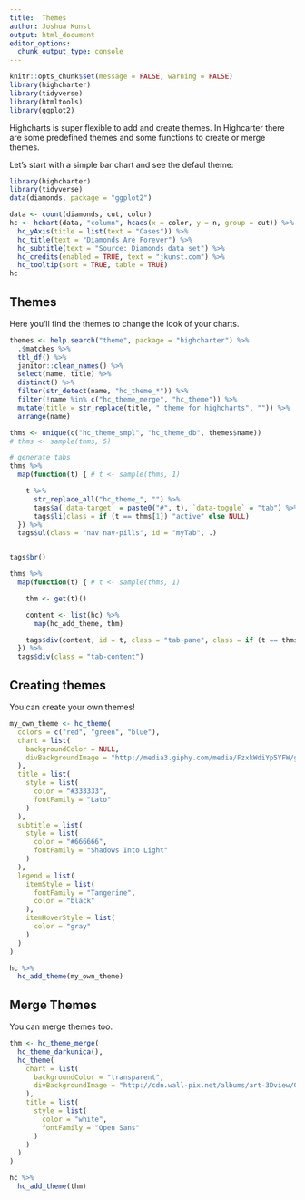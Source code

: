 ```yaml
---
title:  Themes
author: Joshua Kunst
output: html_document
editor_options: 
  chunk_output_type: console
---
```


<script>
$(document).ready(function(){ 
  el = $(".page-header > h1")
  icon = "pencil"
  text = el.text()
  text_new = "<span class=\"fa fa-" + icon  + "\"></span> " + text
  el.html(text_new) 
}) ;
</script>

```r
knitr::opts_chunk$set(message = FALSE, warning = FALSE)
library(highcharter)
library(tidyverse)
library(htmltools)
library(ggplot2)
```

Highcharts is super flexible to add and create themes.
In Highcarter there are some predefined themes and some 
functions to create or merge themes.

Let's start with a simple bar chart and see the defaul theme:

```r
library(highcharter)
library(tidyverse)
data(diamonds, package = "ggplot2")

data <- count(diamonds, cut, color)
hc <- hchart(data, "column", hcaes(x = color, y = n, group = cut)) %>%
  hc_yAxis(title = list(text = "Cases")) %>%
  hc_title(text = "Diamonds Are Forever") %>%
  hc_subtitle(text = "Source: Diamonds data set") %>%
  hc_credits(enabled = TRUE, text = "jkunst.com") %>%
  hc_tooltip(sort = TRUE, table = TRUE)
hc
```


## Themes

Here you'll find the themes to change the look of your charts.

```r
themes <- help.search("theme", package = "highcharter") %>%
  .$matches %>%
  tbl_df() %>%
  janitor::clean_names() %>%
  select(name, title) %>%
  distinct() %>%
  filter(str_detect(name, "hc_theme_*")) %>%
  filter(!name %in% c("hc_theme_merge", "hc_theme")) %>%
  mutate(title = str_replace(title, " theme for highcharts", "")) %>%
  arrange(name)

thms <- unique(c("hc_theme_smpl", "hc_theme_db", themes$name))
# thms <- sample(thms, 5)

# generate tabs
thms %>%
  map(function(t) { # t <- sample(thms, 1)

    t %>%
      str_replace_all("hc_theme_", "") %>%
      tags$a(`data-target` = paste0("#", t), `data-toggle` = "tab") %>%
      tags$li(class = if (t == thms[1]) "active" else NULL)
  }) %>%
  tags$ul(class = "nav nav-pills", id = "myTab", .)


tags$br()

thms %>%
  map(function(t) { # t <- sample(thms, 1)

    thm <- get(t)()

    content <- list(hc) %>%
      map(hc_add_theme, thm)

    tags$div(content, id = t, class = "tab-pane", class = if (t == thms[1]) "active" else NULL)
  }) %>%
  tags$div(class = "tab-content")
```


## Creating themes

You can create your own themes!

```r
my_own_theme <- hc_theme(
  colors = c("red", "green", "blue"),
  chart = list(
    backgroundColor = NULL,
    divBackgroundImage = "http://media3.giphy.com/media/FzxkWdiYp5YFW/giphy.gif"
  ),
  title = list(
    style = list(
      color = "#333333",
      fontFamily = "Lato"
    )
  ),
  subtitle = list(
    style = list(
      color = "#666666",
      fontFamily = "Shadows Into Light"
    )
  ),
  legend = list(
    itemStyle = list(
      fontFamily = "Tangerine",
      color = "black"
    ),
    itemHoverStyle = list(
      color = "gray"
    )
  )
)

hc %>%
  hc_add_theme(my_own_theme)
```

## Merge Themes

You can merge themes too.

```r
thm <- hc_theme_merge(
  hc_theme_darkunica(),
  hc_theme(
    chart = list(
      backgroundColor = "transparent",
      divBackgroundImage = "http://cdn.wall-pix.net/albums/art-3Dview/00025095.jpg"
    ),
    title = list(
      style = list(
        color = "white",
        fontFamily = "Open Sans"
      )
    )
  )
)

hc %>%
  hc_add_theme(thm)
```
